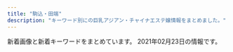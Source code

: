 ```yaml
---
title: "駒込・田端"
description: "キーワード別にの巨乳アジアン・チャイナエステ嬢情報をまとめました。"
---
```


新着画像と新着キーワードをまとめています。
2021年02月23日の情報です。

<DmmAffiliateIns />
<KeywordTable
  shops={
    [
    {
        "keywords": {},
        "url": "http://koukou.ests.co/",
        "station": "JR\u99d2\u8fbc\u99c5\u5317\u53e3",
        "img_links": [],
        "name": "\u3046\u3055\u304e"
    },
    {
        "name": "\u7652\u51e6\uff5e\u30e6\u30c9\u30b3\u30ed\uff5e",
        "img_links": [
            "http://relaxation.red/img/st3.jpg",
            "http://relaxation.red/img/st6.jpg",
            "http://relaxation.red/img/st1.jpg",
            "http://relaxation.red/img/top.jpg",
            "http://relaxation.red/img/stat.jpg",
            "http://relaxation.red/img/st7.jpg",
            "http://relaxation.red/img/st101.jpg",
            "http://relaxation.red/img/fla.jpg",
            "http://relaxation.red/img/st9.jpg",
            "http://relaxation.red/img/st5.jpg",
            "http://relaxation.red/img/st91.jpg",
            "http://relaxation.red/img/st4.jpg",
            "http://relaxation.red/img/st2.jpg",
            "http://relaxation.red/img/acct.jpg",
            "http://relaxation.red/img/st10.jpg",
            "http://relaxation.red/img/kan.jpg",
            "http://relaxation.red/img/rect.jpg"
        ],
        "keywords": {},
        "station": "JR\u99d2\u8fbc\u99c5\u5317\u53e3",
        "url": "http://relaxation.red/"
    },
    {
        "name": "\u3066\u3082\u307f\u3084",
        "img_links": [],
        "url": "http://ko-relax.info/",
        "station": "JR\u99d2\u8fbc\u99c5\u6771\u53e3",
        "keywords": {}
    },
    {
        "img_links": [
            "http://www.ko-story.com/css/staff/staff-0014-a.jpg",
            "http://www.ko-story.com/css/main-staff03.jpg",
            "http://www.ko-story.com/css/osusume-00014a.jpg",
            "http://www.ko-story.com/css/top01-left01.png",
            "http://www.ko-story.com/css/osusume-011.jpg",
            "http://www.ko-story.com/css/nav/nav-007.jpg",
            "http://www.ko-story.com/css/main-girl02.png",
            "http://www.ko-story.com/css/nav/nav-001.jpg",
            "http://www.ko-story.com/css/main-staff01.jpg",
            "http://www.ko-story.com/css/nav/nav-005.jpg",
            "http://www.ko-story.com/css/tel01.png",
            "http://www.ko-story.com/css/staff/staff-0013-a.jpg",
            "http://www.ko-story.com/css/staff/staff-010-a.jpg",
            "http://www.ko-story.com/css/head-change.jpg",
            "http://www.ko-story.com/css/top01-left02.jpg",
            "http://www.ko-story.com/css/staff/staff-012-a.jpg",
            "http://www.ko-story.com/css/nav/nav-002.jpg",
            "http://www.ko-story.com/css/nav/nav-004.jpg",
            "http://www.ko-story.com/css/nav/nav-003.jpg",
            "http://www.ko-story.com/css/top01-left03.jpg",
            "http://www.ko-story.com/css/nav/nav-006.jpg",
            "http://www.ko-story.com/css/staff/staff-0014-b.jpg",
            "http://www.ko-story.com/css/staff/staff-010-b.jpg",
            "http://www.ko-story.com/css/staff/staff-0013-b.jpg",
            "http://www.ko-story.com/css/staff/staff-012-b.jpg",
            "http://www.ko-story.com/css/osusume-013.jpg"
        ],
        "url": "http://www.ko-story.com/",
        "name": "\u30b9\u30c8\u30fc\u30ea\u30fc",
        "keywords": {
            "88": 6,
            "D": 8,
            "89": 2
        },
        "station": "JR\u99d2\u8fbc\u99c5\u5357\u53e3"
    },
    {
        "name": "Chocolate -\u30c1\u30e7\u30b3\u30ec\u30fc\u30c8-",
        "img_links": [
            "http://relax-treat.com/staff/ami/02.jpg",
            "http://relax-treat.com/css/nav/nav-003.jpg",
            "http://relax-treat.com/staff/rumi/01.jpg",
            "http://relax-treat.com/staff/ami/01.jpg",
            "http://relax-treat.com/css/nav/nav-002.jpg",
            "http://relax-treat.com/css/staff/up.jpg",
            "http://relax-treat.com/staff/haru/01.jpg",
            "http://relax-treat.com/staff/ai/01.jpg",
            "http://relax-treat.com/staff/mei/02.jpg",
            "http://relax-treat.com/css/tel01.png",
            "http://relax-treat.com/css/nav/nav-004.jpg",
            "http://relax-treat.com/css/top02.jpg",
            "http://relax-treat.com/staff/anna/01.jpg",
            "http://relax-treat.com/css/top-left0001.jpg",
            "http://relax-treat.com/css/top-left02.jpg",
            "http://relax-treat.com/staff/koko/01.jpg",
            "http://relax-treat.com/css/nav/nav-001.jpg",
            "http://relax-treat.com/css/staff/new.jpg",
            "http://relax-treat.com/staff/anna/02.jpg",
            "http://relax-treat.com/css/nav/nav-005.jpg",
            "http://relax-treat.com/staff/nana/01.jpg",
            "http://relax-treat.com/css/nav/nav-006.jpg",
            "http://relax-treat.com/staff/mei/01.jpg",
            "http://relax-treat.com/staff/koko/02.jpg"
        ],
        "url": "http://relax-treat.com/",
        "keywords": {},
        "station": "JR\u99d2\u8fbc\u99c5\u6771\u53e3"
    },
    {
        "name": "\u30de\u30b7\u30e5\u30de\u30ed",
        "img_links": [
            "http://arm-es.com/media/sites/13/elementor/thumbs/1612941410-5-p2nc6dkpe7hnic39qqy6x9d191f82kitxforuwdz20.jpg",
            "http://arm-es.com/media/sites/13/2021/02/1612776477-top.jpg",
            "http://arm-es.com/media/sites/13/2021/02/1613544003-c19.jpg",
            "http://arm-es.com/media/sites/13/2021/02/1612779404-flash.jpg",
            "http://arm-es.com/media/sites/13/2021/02/1612779406-flash1.jpg",
            "http://arm-es.com/media/sites/13/elementor/thumbs/1612941234-1-p2nc1s53zd76qyrkkrfuqf3wp82mfua2movbe779h4.jpg",
            "http://arm-es.com/media/sites/13/elementor/thumbs/1612941234-1-p2nc1s54yg8g4orez3va4pcllv4rmf8vutn0pww1b4.jpg",
            "http://arm-es.com/media/sites/13/2021/02/r2-1.jpg",
            "http://arm-es.com/media/sites/13/elementor/thumbs/1612941267-3-p2nc2n5s8wdne3iijmujipa4axtqhup7qyec8bx9rs.jpg",
            "http://arm-es.com/media/sites/13/elementor/thumbs/1612941358-6-p2nc50p3itmqqm29o5tlblp2d044yb4sepriwieg1k.jpg",
            "http://arm-es.com/media/sites/13/elementor/thumbs/1613538765-F562FBE7-D9D5-4A85-97B7-94AF100F9870-p2zdfc5no7l6u0mpugrrh7estz1rfzcbvcszv6b2cg.jpeg",
            "http://arm-es.com/media/sites/13/elementor/thumbs/1612941267-3-p2nc2n5t7zewrticxz9ywzit7kvvofo0z361k1m1ls.jpg",
            "http://arm-es.com/media/sites/13/elementor/thumbs/1612941250-2-p2nc276j0prrwq5q4xxvubba7e0huzxs0rb32mkypk.jpg",
            "http://arm-es.com/media/sites/13/elementor/thumbs/1612941284-4-p2nc3352g60s96v5co6mldhnb4p4bafgpa9apqyco0.jpg",
            "http://arm-es.com/media/sites/13/elementor/thumbs/1612941358-6-p2nc50p4hwo04c242i90pvxr9n6a4w3lmuj88837vk.jpg",
            "http://arm-es.com/media/sites/13/2021/02/1612941410-5.jpg",
            "http://arm-es.com/media/sites/13/2021/02/r1-1.jpg",
            "http://arm-es.com/media/sites/13/2021/02/1613538765-F562FBE7-D9D5-4A85-97B7-94AF100F9870-225x300.jpeg",
            "http://arm-es.com/media/sites/13/elementor/thumbs/1612941284-4-p2nc3351h2zivgvaybr7738yehmz4pgnh5hle19ku0.jpg",
            "http://arm-es.com/media/sites/13/elementor/thumbs/1612941250-2-p2nc276jzst1ag5kjadb8ljz412n1kwl8w2sec9qjk.jpg"
        ],
        "url": "http://arm-es.com/",
        "keywords": {},
        "station": "JR\u99d2\u8fbc\u99c5\u6771\u53e3"
    },
    {
        "url": "http://iyashinomori.oks.bz/",
        "name": "\u7652\u3057\u306e\u68ee",
        "station": "JR\u99d2\u8fbc\u99c5\u5357\u53e3",
        "img_links": [
            "http://iyashinomori.oks.bz/photos/sites/72/2020/10/2020101903314625.jpg",
            "http://iyashinomori.oks.bz/images/top.jpg",
            "http://iyashinomori.oks.bz/images/room3.jpg",
            "http://iyashinomori.oks.bz/images/bj3.jpg",
            "http://iyashinomori.oks.bz/photos/sites/72/2020/10/2020101903203761.jpg",
            "http://iyashinomori.oks.bz/images/room4.jpg",
            "http://iyashinomori.oks.bz/images/s_staff.png",
            "http://iyashinomori.oks.bz/images/room1.jpg",
            "http://iyashinomori.oks.bz/images/bj2.jpg",
            "http://iyashinomori.oks.bz/photos/sites/72/2020/10/2020101903314523.jpg",
            "http://iyashinomori.oks.bz/photos/sites/72/2020/10/2020101903314748.jpg",
            "http://iyashinomori.oks.bz/photos/sites/72/2020/10/2020101903342723.jpg",
            "http://iyashinomori.oks.bz/images/room2.jpg",
            "http://iyashinomori.oks.bz/images/s_news.jpg",
            "http://iyashinomori.oks.bz/images/mobile.jpg"
        ],
        "keywords": {}
    }
]
}
/>
<DmmAffiliateScript />
